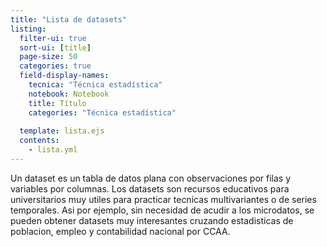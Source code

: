 ```yaml
---
title: "Lista de datasets"
listing:
  filter-ui: true
  sort-ui: [title]
  page-size: 50
  categories: true
  field-display-names:
    tecnica: "Técnica estadística"
    notebook: Notebook
    title: Título
    categories: "Técnica estadística"
    
  template: lista.ejs
  contents:
    - lista.yml
---
```


Un dataset es un tabla de datos plana con observaciones por filas y variables por columnas. Los datasets son recursos educativos para universitarios muy utiles para practicar tecnicas multivariantes o de series temporales. Asi por ejemplo, sin necesidad de acudir a los microdatos, se pueden obtener datasets muy interesantes cruzando estadisticas de poblacion, empleo y contabilidad nacional por CCAA.
